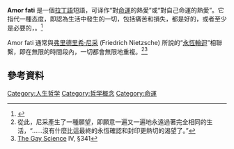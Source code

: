 {{copyedit|time=2014-02-07T12:54:36+00:00}}
'''Amor fati''' 是一個[[拉丁語|拉丁語]]短語，可译作“對[[命運|命運]]的熱愛”或“對自己命運的熱愛”。它指代一種态度，即認為生活中發生的一切，包括痛苦和損失，都是好的，或者至少是必要的，。<ref name="ds">{{cite web|title=Amor Fati: The Formula for Human Greatness|url=https://dailystoic.com/amor-fati-love-of-fate/|publisher=Daily Stoic|access-date=2021-12-21|archive-date=2022-03-08|archive-url=https://web.archive.org/web/20220308042512/https://dailystoic.com/amor-fati-love-of-fate/|dead-url=no}}</ref>

Amor fati 通常與[[弗里德里希·尼采|弗里德里希·尼采]] (Friedrich Nietzsche) 所說的“[[永恆輪迴|永恆輪迴]]”相聯繫，即在無限的時間段內，一切都會無限地重複。<ref>從此，尼采產生了一種願望，即願意一遍又一遍地永遠過著完全相同的生活，“……沒有什麼比這最終的永恆確認和封印更熱切的渴望了。”</ref><ref>[[The_Gay_Science|The Gay Science]] IV, §341</ref>

== 參考資料 ==
{{Reflist|colwidth=30em}}
{{尼采}}

[[Category:人生哲学|Category:人生哲学]]
[[Category:哲学概念|Category:哲学概念]]
[[Category:命運|Category:命運]]